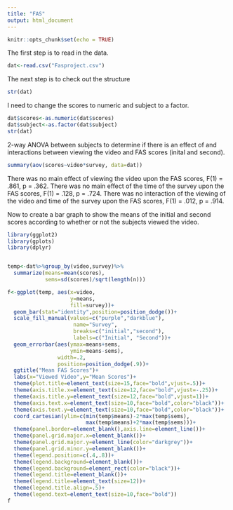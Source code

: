 ```yaml
---
title: "FAS"
output: html_document
---
```




```r
knitr::opts_chunk$set(echo = TRUE)
```


The first step is to read in the data.

```r
dat<-read.csv("Fasproject.csv")

```

The next step is to check out the structure

```r
str(dat)
```

I need to change the scores to numeric and subject to a factor.

```r
dat$scores<-as.numeric(dat$scores)
dat$subject<-as.factor(dat$subject)
str(dat)
```


2-way ANOVA between subjects to determine if there is an effect of and interactions between viewing the video and FAS scores (inital and second).

```r
summary(aov(scores~video*survey, data=dat))
```

There was no main effect of viewing the video upon the FAS scores, F(1) = .861, p = .362.  There was no main effect of the time of the survey upon the FAS scores, F(1) = .128,
p = .724.  There was no interaction of the viewing of the video and time of the survey upon the FAS scores,  F(1) = .012, p = .914.


Now to create a bar graph to show the means of the initial and second scores according to whether or not the subjects viewed the video.

```r
library(ggplot2)
library(gplots)
library(dplyr)


temp<-dat%>%group_by(video,survey)%>%
  summarize(means=mean(scores),
            sems=sd(scores)/sqrt(length(n)))

```

```r
f<-ggplot(temp, aes(x=video,
                    y=means,
                    fill=survey))+
  geom_bar(stat="identity",position=position_dodge())+
  scale_fill_manual(values=c("purple","darkblue"),
                     name="Survey",
                     breaks=c("initial","second"),
                     labels=c("Initial", "Second"))+
  geom_errorbar(aes(ymax=means+sems,
                    ymin=means-sems),
                width=.2,
                position=position_dodge(.9))+
  ggtitle("Mean FAS Scores")+
  labs(x="Viewed Video",y="Mean Scores")+
  theme(plot.title=element_text(size=15,face="bold",vjust=.5))+
  theme(axis.title.x=element_text(size=12,face="bold",vjust=-.25))+
  theme(axis.title.y=element_text(size=12,face="bold",vjust=1))+
  theme(axis.text.x=element_text(size=10,face="bold",color="black"))+
  theme(axis.text.y=element_text(size=10,face="bold",color="black"))+
  coord_cartesian(ylim=c(min(temp$means)-2*max(temp$sems),
                         max(temp$means)+2*max(temp$sems)))+
  theme(panel.border=element_blank(),axis.line=element_line())+
  theme(panel.grid.major.x=element_blank())+
  theme(panel.grid.major.y=element_line(color="darkgrey"))+
  theme(panel.grid.minor.y=element_blank())+
  theme(legend.position=c(.4,.8))+
  theme(legend.background=element_blank())+
  theme(legend.background=element_rect(color="black"))+
  theme(legend.title=element_blank())+
  theme(legend.title=element_text(size=12))+
  theme(legend.title.align=.5)+
  theme(legend.text=element_text(size=10,face="bold"))
f
```



